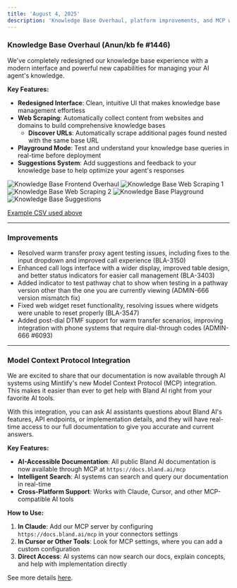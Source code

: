 ```yaml
---
title: 'August 4, 2025'
description: 'Knowledge Base Overhaul, platform improvements, and MCP with Bland documentation'
---
```


### Knowledge Base Overhaul (Anun/kb fe #1446)

We've completely redesigned our knowledge base experience with a modern interface and powerful new capabilities for managing your AI agent's knowledge.

**Key Features:**
- **Redesigned Interface**: Clean, intuitive UI that makes knowledge base management effortless
- **Web Scraping**: Automatically collect content from websites and domains to build comprehensive knowledge bases
    - **Discover URLs**: Automatically scrape additional pages found nested with the same base URL
- **Playground Mode**: Test and understand your knowledge base queries in real-time before deployment
- **Suggestions System**: Add suggestions and feedback to your knowledge base to help optimize your agent's responses

<Tabs>
  <Tab title="Knowledge Bases">
    <img 
      src="../changelog_assets/08_04_2025/kb.jpeg" 
      style={{ width: "100%", borderRadius: "0.5rem", marginTop: "1rem", marginBottom: "1rem" }}
      alt="Knowledge Base Frontend Overhaul"
    />
  </Tab>
  <Tab title="Web Scraping">
    <img 
      src="../changelog_assets/08_04_2025/web_scraping_1.jpeg" 
      style={{ width: "100%", borderRadius: "0.5rem", marginTop: "1rem", marginBottom: "1rem" }}
      alt="Knowledge Base Web Scraping 1"
    />
    <img 
      src="../changelog_assets/08_04_2025/web_scraping_2.jpeg" 
      style={{ width: "100%", borderRadius: "0.5rem", marginTop: "1rem", marginBottom: "1rem" }}
      alt="Knowledge Base Web Scraping 2"
    /> 
  </Tab>
  <Tab title="Playground">
    <img 
      src="../changelog_assets/08_04_2025/playground.jpeg" 
      style={{ width: "100%", borderRadius: "0.5rem", marginTop: "1rem", marginBottom: "1rem" }}
      alt="Knowledge Base Playground"
    /> 
  </Tab>
  <Tab title="Suggestions">
    <img 
      src="../changelog_assets/08_04_2025/suggestions.jpeg" 
      style={{ width: "100%", borderRadius: "0.5rem", marginTop: "1rem", marginBottom: "1rem" }}
      alt="Knowledge Base Suggestions"
    /> 
  </Tab>
</Tabs>

[Example CSV used above](../changelog_assets/08_04_2025/florist_kb.csv)

---

### Improvements

- Resolved warm transfer proxy agent testing issues, including fixes to the input dropdown and improved call experience (BLA-3150)
- Enhanced call logs interface with a wider display, improved table design, and better status indicators for easier call management (BLA-3403)
- Added indicator to test pathway chat to show when testing in a pathway version other than the one you are currently viewing (ADMIN-666 version mismatch fix)
- Fixed web widget reset functionality, resolving issues where widgets were unable to reset properly (BLA-3547)
- Added post-dial DTMF support for warm transfer scenarios, improving integration with phone systems that require dial-through codes (ADMIN-666 #6093)

---

### Model Context Protocol Integration

We are excited to share that our documentation is now available through AI systems using Mintlify's new Model Context Protocol (MCP) integration. This makes it easier than ever to get help with Bland AI right from your favorite AI tools.

With this integration, you can ask AI assistants questions about Bland AI's features, API endpoints, or implementation details, and they will have real-time access to our full documentation to give you accurate and current answers.

**Key Features:**
- **AI-Accessible Documentation**: All public Bland AI documentation is now available through MCP at `https://docs.bland.ai/mcp`
- **Intelligent Search**: AI systems can search and query our documentation in real-time
- **Cross-Platform Support**: Works with Claude, Cursor, and other MCP-compatible AI tools

**How to Use:**
1. **In Claude**: Add our MCP server by configuring `https://docs.bland.ai/mcp` in your connectors settings
2. **In Cursor or Other Tools**: Look for MCP settings, where you can add a custom configuration
3. **Direct Access**: AI systems can now search our docs, explain concepts, and help with implementation directly

See more details [here](https://mintlify.com/docs/ai/model-context-protocol).